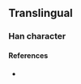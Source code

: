{{character info/new}}
==Translingual==

===Han character===
{{Han char|rn=86|rad=火|as=12|sn=16|four=|canj=OOF,XOOF|ids=⿱⿰隹欠灬}}

====References====
* {{Han ref|kx=0684.161|hdz=32240.031|uh=71DE|ud=29150}}